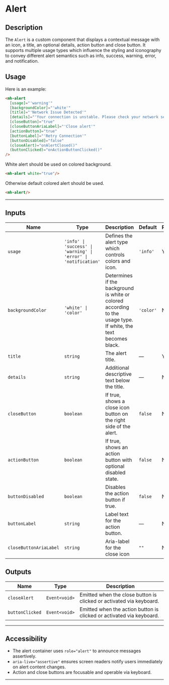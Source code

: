 
<Meta title="Custom Components/Alert" />

# Alert

## Description

The `Alert` is a custom component that displays a contextual message with an icon, a title, an optional details, action button and close button. It supports multiple usage types which influence the styling and iconography to convey different alert semantics such as info, success, warning, error, and notification.

## Usage

Here is an example:

```html
<mh-alert
  [usage]="'warning'"
  [backgroundColor]="'white'"
  [title]="'Network Issue Detected'"
  [details]="'Your connection is unstable. Please check your network settings.'"
  [closeButton]="true"
  [closeButtonAriaLabel]="'Close alert'"
  [actionButton]="true"
  [buttonLabel]="'Retry Connection'"
  [buttonDisabled]="false"
  (closeAlert)="onAlertClosed()"
  (buttonClicked)="onActionButtonClicked()"
/>
```

White alert should be used on colored background.

```html
<mh-alert white="true"/>
```
Otherwise default colored alert should be used.

 ```html
 <mh-alert/>
 ```

---
## Inputs

<table>
  <thead>
    <tr>
      <th>Name</th>
      <th>Type</th>
      <th>Description</th>
      <th>Default</th>
      <th>Required</th>
    </tr>
  </thead>
  <tbody>
    <tr>
      <td><code>usage</code></td>
      <td><code>'info' | 'success' | 'warning' | 'error' | 'notification'</code></td>
      <td>Defines the alert type which controls colors and icon.</td>
      <td><code>'info'</code></td>
      <td>Yes</td>
    </tr>
    <tr>
      <td><code>backgroundColor</code></td>
      <td><code>'white' | 'color'</code></td>
      <td>Determines if the background is white or colored according to the usage type. If white, the text becomes black.</td>
      <td><code>'color'</code></td>
      <td>No</td>
    </tr>
    <tr>
      <td><code>title</code></td>
      <td><code>string</code></td>
      <td>The alert title.</td>
      <td>—</td>
      <td>Yes</td>
    </tr>
    <tr>
      <td><code>details</code></td>
      <td><code>string</code></td>
      <td>Additional descriptive text below the title.</td>
      <td>—</td>
      <td>No</td>
    </tr>
    <tr>
      <td><code>closeButton</code></td>
      <td><code>boolean</code></td>
      <td>If true, shows a close icon button on the right side of the alert.</td>
      <td><code>false</code></td>
      <td>No</td>
    </tr>
    <tr>
      <td><code>actionButton</code></td>
      <td><code>boolean</code></td>
      <td>If true, shows an action button with optional disabled state.</td>
      <td><code>false</code></td>
      <td>No</td>
    </tr>
    <tr>
      <td><code>buttonDisabled</code></td>
      <td><code>boolean</code></td>
      <td>Disables the action button if true.</td>
      <td><code>false</code></td>
      <td>No</td>
    </tr>
    <tr>
      <td><code>buttonLabel</code></td>
      <td><code>string</code></td>
      <td>Label text for the action button.</td>
      <td>—</td>
      <td>No</td>
    </tr>
    <tr>
      <td><code>closeButtonAriaLabel</code></td>
      <td><code>string</code></td>
      <td>Aria-label for the close icon</td>
      <td><code>""</code></td>
      <td>No</td>
    </tr>
  </tbody>
</table>

## Outputs

<table>
  <thead>
    <tr>
      <th>Name</th>
      <th>Type</th>
      <th>Description</th>
    </tr>
  </thead>
  <tbody>
    <tr>
      <td><code>closeAlert</code></td>
      <td><code>Event&lt;void&gt;</code></td>
      <td>Emitted when the close button is clicked or activated via keyboard.</td>
    </tr>
    <tr>
      <td><code>buttonClicked</code></td>
      <td><code>Event&lt;void&gt;</code></td>
      <td>Emitted when the action button is clicked or activated via keyboard.</td>
    </tr>
  </tbody>
</table>

---

## Accessibility

- The alert container uses `role="alert"` to announce messages assertively.
- `aria-live="assertive"` ensures screen readers notify users immediately on alert content changes.
- Action and close buttons are focusable and operable via keyboard.

---
